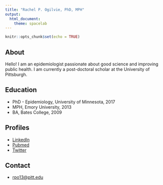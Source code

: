 ```yaml
---
title: "Rachel P. Ogilvie, PhD, MPH"
output: 
  html_document:
    theme: spacelab
---
```


```r
knitr::opts_chunk$set(echo = TRUE)
```

## About

Hello! I am an epidemiologist passionate about good science and improving public health. I am currently a post-doctoral scholar at the University of Pittsburgh.

## Education

* PhD - Epidemiology, University of Minnesota, 2017 
* MPH, Emory University, 2013
* BA, Bates College, 2009


## Profiles 

* [LinkedIn](https://www.linkedin.com/in/rachel-p-ogilvie-phd-mph-ba002953/)
* [Pubmed](https://www.ncbi.nlm.nih.gov/pubmed?term=ogilvie%20rp%5BAuthor%5D)
* [Twitter](https://twitter.com/rpogilvie)

## Contact

* [rpo13@pitt.edu](mailto:rpo13@pitt.edu)
